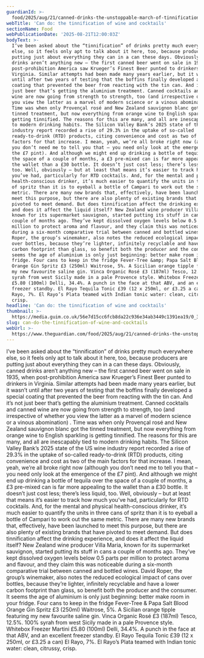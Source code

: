 ```yaml
---
guardianId: >-
  food/2025/aug/21/canned-drinks-the-unstoppable-march-of-tinnification-hannah-crosbie
webTitle: 'Can do: the tinnification of wine and cocktails'
sectionName: Food
webPublicationDate: '2025-08-21T12:00:03Z'
bodyText: >-
  I’ve been asked about the “tinnification” of drinks pretty much everywhere
  else, so it feels only apt to talk about it here, too, because producers are
  putting just about everything they can in a can these days. Obviously, canned
  drinks aren’t anything new – the first canned beer went on sale in 1935, when
  post-prohibition America saw Krueger’s Finest Beer punted to drinkers in
  Virginia. Similar attempts had been made many years earlier, but it wasn’t
  until after two years of testing that the boffins finally developed a special
  coating that prevented the beer from reacting with the tin can. And it’s not
  just beer that’s getting the aluminium treatment. Canned cocktails and canned
  wine are now going from strength to strength, too (and irrespective of whether
  you view the latter as a marvel of modern science or a vinous abomination) .
  Time was when only Provençal rosé and New Zealand sauvignon blanc got the
  tinned treatment, but now everything from orange wine to English sparkling is
  getting tinnified. The reasons for this are many, and all are inescapably tied
  to modern drinking habits. The Silicon Valley Bank’s 2025 state of the US wine
  industry report recorded a rise of 29.3% in the uptake of so-called
  ready-to-drink (RTD) products, citing convenience and cost as two of the main
  factors for that increase. I mean, yeah, we’re all broke right now (although
  you don’t need me to tell you that – you need only look at the emergence of
  the £7 pint). And although we might end up drinking a bottle of tequila over
  the space of a couple of months, a £3 pre-mixed can is far more appealing to
  the wallet than a £30 bottle. It doesn’t just cost less; there’s less liquid,
  too. Well, obviously – but at least that means it’s easier to track how much
  you’ve had, particularly for RTD cocktails. And, for the mental and physical
  health-conscious drinker, it’s much easier to quantify the units in three cans
  of spritz than it is to eyeball a bottle of Campari to work out the same
  metric. There are many new brands that, effectively, have been launched to
  meet this purpose, but there are also plenty of existing brands that have
  pivoted to meet demand. But does tinnification affect the drinking experience,
  and does it affect the liquid itself? New Zealand wine producer Villa Maria,
  known for its supermarket sauvignon, started putting its stuff in cans a
  couple of months ago. They’ve kept dissolved oxygen levels below 0.5 parts per
  million to protect aroma and flavour, and they claim this was noticeable
  during a six-month comparative trial between canned and bottled wines. David
  Roper, the group’s winemaker, also notes the reduced ecological impact of cans
  over bottles, because they’re lighter, infinitely recyclable and have a lower
  carbon footprint than glass, so benefit both the producer and the consumer. It
  seems the age of aluminium is only just beginning: better make room in your
  fridge. Four cans to keep in the fridge Fever-Tree &amp; Papa Salt Blood
  Orange Gin Spritz £3 (250ml) Waitrose, 5%. A Sicilian orange tipple featuring
  my new favourite saline gin. Vinca Organic Rosé £3 (187ml) Tesco, 12.5%. 100%
  syrah from west Sicily made in a pale Provence style. Whitebox Freezer Martini
  £5.80 (100ml) Delli, 34.4%. A punch in the face at that ABV, and an excellent
  freezer standby. El Rayo Tequila Tonic £39 (12 x 250ml, or £3.25 a can) El
  Rayo, 7%. El Rayo’s Plata teamed with Indian tonic water: clean, citrussy,
  crisp.
headline: 'Can do: the tinnification of wine and cocktails'
thumbnail: >-
  https://media.guim.co.uk/56e7d15cc6fcb8da22c936e34ab3449c1391ea19/0_306_4928_2958/500.jpg
slug: can-do-the-tinnification-of-wine-and-cocktails
webUrl: >-
  https://www.theguardian.com/food/2025/aug/21/canned-drinks-the-unstoppable-march-of-tinnification-hannah-crosbie
---
```

I’ve been asked about the “tinnification” of drinks pretty much everywhere else, so it feels only apt to talk about it here, too, because producers are putting just about everything they can in a can these days. Obviously, canned drinks aren’t anything new – the first canned beer went on sale in 1935, when post-prohibition America saw Krueger’s Finest Beer punted to drinkers in Virginia. Similar attempts had been made many years earlier, but it wasn’t until after two years of testing that the boffins finally developed a special coating that prevented the beer from reacting with the tin can. And it’s not just beer that’s getting the aluminium treatment. Canned cocktails and canned wine are now going from strength to strength, too (and irrespective of whether you view the latter as a marvel of modern science or a vinous abomination) . Time was when only Provençal rosé and New Zealand sauvignon blanc got the tinned treatment, but now everything from orange wine to English sparkling is getting tinnified. The reasons for this are many, and all are inescapably tied to modern drinking habits. The Silicon Valley Bank’s 2025 state of the US wine industry report recorded a rise of 29.3% in the uptake of so-called ready-to-drink (RTD) products, citing convenience and cost as two of the main factors for that increase. I mean, yeah, we’re all broke right now (although you don’t need me to tell you that – you need only look at the emergence of the £7 pint). And although we might end up drinking a bottle of tequila over the space of a couple of months, a £3 pre-mixed can is far more appealing to the wallet than a £30 bottle. It doesn’t just cost less; there’s less liquid, too. Well, obviously – but at least that means it’s easier to track how much you’ve had, particularly for RTD cocktails. And, for the mental and physical health-conscious drinker, it’s much easier to quantify the units in three cans of spritz than it is to eyeball a bottle of Campari to work out the same metric. There are many new brands that, effectively, have been launched to meet this purpose, but there are also plenty of existing brands that have pivoted to meet demand. But does tinnification affect the drinking experience, and does it affect the liquid itself? New Zealand wine producer Villa Maria, known for its supermarket sauvignon, started putting its stuff in cans a couple of months ago. They’ve kept dissolved oxygen levels below 0.5 parts per million to protect aroma and flavour, and they claim this was noticeable during a six-month comparative trial between canned and bottled wines. David Roper, the group’s winemaker, also notes the reduced ecological impact of cans over bottles, because they’re lighter, infinitely recyclable and have a lower carbon footprint than glass, so benefit both the producer and the consumer. It seems the age of aluminium is only just beginning: better make room in your fridge. Four cans to keep in the fridge Fever-Tree &amp; Papa Salt Blood Orange Gin Spritz £3 (250ml) Waitrose, 5%. A Sicilian orange tipple featuring my new favourite saline gin. Vinca Organic Rosé £3 (187ml) Tesco, 12.5%. 100% syrah from west Sicily made in a pale Provence style. Whitebox Freezer Martini £5.80 (100ml) Delli, 34.4%. A punch in the face at that ABV, and an excellent freezer standby. El Rayo Tequila Tonic £39 (12 x 250ml, or £3.25 a can) El Rayo, 7%. El Rayo’s Plata teamed with Indian tonic water: clean, citrussy, crisp.
